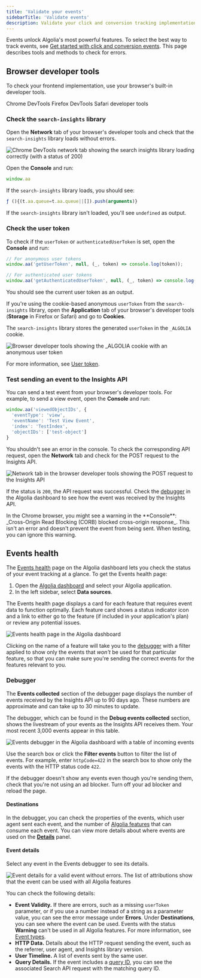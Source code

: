 ```yaml
---
title: 'Validate your events'
sidebarTitle: 'Validate events'
description: Validate your click and conversion tracking implementation and make sure you get the most value.
---
```


Events unlock Algolia's most powerful features.
To select the best way to track events, see [Get started with click and conversion events](/guides/send-events/get-started/).
This page describes tools and methods to check for errors.

## Browser developer tools

To check your frontend implementation,
use your browser's built-in developer tools.

<CardGroup cols={2}>
  <Card title="Chrome docs" icon="globe-pointer" href="https://developer.chrome.com/docs/devtools/open/" horizontal="true">
    Chrome DevTools
  </Card>
  <Card title="Firefox docs" icon="globe-pointer" href="https://firefox-source-docs.mozilla.org/devtools-user/" horizontal="true">
    Firefox DevTools
  </Card>
  <Card title="Apple docs" icon="globe-pointer" href="https://support.apple.com/guide/safari/use-the-developer-tools-in-the-develop-menu-sfri20948/mac" horizontal="true">
    Safari developer tools
  </Card>
</CardGroup>

### Check the `search-insights` library

Open the **Network** tab of your browser's developer tools and check that the `search-insights` library loads without errors.

![Chrome DevTools network tab showing the search insights library loading correctly (with a status of 200)](/images/events/insights-loads.png)

Open the **Console** and run:

```js
window.aa
```

If the `search-insights` library loads, you should see:

```js 
ƒ (){(t.aa.queue=t.aa.queue||[]).push(arguments)}
```

If the `search-insights` library isn't loaded, you'll see `undefined` as output.

### Check the user token

To check if the `userToken` or `authenticatedUserToken` is set, open the **Console** and run:

```js JavaScript
// For anonymous user tokens
window.aa('getUserToken', null, (_, token) => console.log(token));

// For authenticated user tokens
window.aa('getAuthenticatedUserToken', null, (_, token) => console.log(token));
```

You should see the current user token as an output.

If you're using the cookie-based anonymous `userToken` from the `search-insights` library,
open the **Application** tab of your browser's developer tools (**Storage** in Firefox or Safari) and go to **Cookies**.

The `search-insights` library stores the generated `userToken` in the `_ALGOLIA` cookie.

![Browser developer tools showing the _ALGOLIA cookie with an anonymous user token](/images/events/insights-cookie.png)

For more information, see [User token](/doc/guides/send-events/concepts/user-token/).

### Test sending an event to the Insights API

You can send a test event from your browser's developer tools.
For example, to send a view event, open the **Console** and run:

```js JavaScript
window.aa('viewedObjectIDs', {
  'eventType': 'view',
  'eventName': 'Test View Event',
  'index': 'TestIndex',
  'objectIDs': ['test-object']
}
```

You shouldn't see an error in the console.
To check the corresponding API request, open the **Network** tab
and check for the POST request to the Insights API.

![Network tab in the browser developer tools showing the POST request to the Insights API](/images/events/insights-request.png)

If the status is `200`, the API request was successful.
Check the [debugger](#debugger) in the Algolia dashboard to see how the event was received by the Insights API.

<Note>
In the Chrome browser, you might see a warning in the **Console**:
_Cross-Origin Read Blocking (CORB) blocked cross-origin response_.
This isn't an error and doesn't prevent the event from being sent.
When testing, you can ignore this warning.
</Note>

## Events health

The [Events health](https://dashboard.algolia.com/events/health) page on the Algolia dashboard lets you check the status of your event tracking at a glance.
To get the Events health page:

1. Open the [Algolia dashboard](https://dashboard.algolia.com/dashboard) and select your Algolia application.
1. In the left sidebar, select <Icon icon="database" iconType="regular" /> **Data sources**.

The Events health page displays a card for each feature that requires event data to function optimally.
Each feature card shows a status indicator icon and a link to either go to the feature (if included in your application's plan) or review any potential issues.

![Events health page in the Algolia dashboard](/images/events/events-health.png)

Clicking on the name of a feature will take you to the [debugger](#debugger) with a filter applied to show only the events that _won't_ be used for that particular feature, so that you can make sure you're sending the correct events for the features relevant to you.

### Debugger

The **Events collected** section of the debugger page displays the number of events received by the Insights API up to 90 days ago.
These numbers are approximate and can take up to 30 minutes to update.

The debugger, which can be found in the **Debug events collected** section, shows the livestream of your events as the Insights API receives them.
Your most recent 3,000 events appear in this table.

![Events debugger in the Algolia dashboard with a table of incoming events](/images/events/events-debugger.png)

Use the search box or click the <Icon icon="filter" iconType="regular" /> **Filter events** button to filter the list of events.
For example, enter `httpCode=422` in the search box to show only the events with the HTTP status code `422`.

<Note>
If the debugger doesn't show any events even though you're sending them, check that you're not using an ad blocker.
Turn off your ad blocker and reload the page.
</Note>

#### Destinations

In the debugger, you can check the properties of the events,
which user agent sent each event,
and the number of [Algolia features](/guides/send-events/concepts/event-types/#events-by-features) that can consume each event.
You can view more details about where events are used on the [**Details**](#event-details) panel.

#### Event details

Select any event in the Events debugger to see its details.

![Event details for a valid event without errors. The list of attributions show that the event can be used with all Algolia features](/images/events/events-debugger-details.png)

You can check the following details:

- **Event Validity.** If there are errors, such as a missing `userToken` parameter, or if you use a number instead of a string as a parameter value, you can see the error message under **Errors**.
  Under **Destinations**, you can see where the event can be used. Events with the status **Warning** can't be used in all Algolia features. For more information, see [Event types](/guides/send-events/concepts/event-types/).
- **HTTP Data.** Details about the HTTP request sending the event, such as the referrer, user agent, and Insights library version.
- **User Timeline.** A list of events sent by the same user.
- **Query Details.** If the event includes a [query ID](/guides/send-events/concepts/event-types/#what-is-the-query-id), you can see the associated Search API request with the matching query ID.